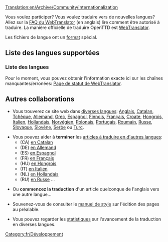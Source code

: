 [[Translation:en/Archive/Community/Internationalization]]


Vous voulez participer? Vous voulez traduire vers de nouvelles langues? Allez sur la [http://translator.openttd.org/en/faq FAQ du WebTranslator] (en anglais) lire comment être autorisé à traduire. La manière officielle de traduire OpenTTD est [[fr/Archive/Development/WebTranslator3|WebTranslator]].

Les fichiers de langue ont un [[fr/Archive/Source/Format des fichiers de langue|format]] spécial.

=='''Liste des langues supportées'''==

==='''Liste des langues'''===
Pour le moment, vous pouvez obtenir l'information exacte ici sur les chaînes manquantes/erronées:
[http://translator.openttd.org/status Page de statut de WebTranslator].

=='''Autres collaborations'''==
*Vous trouverez ce site web dans [[:Category:en/Articles in other languages|diverses langues]]: [[en/Main Page|Anglais]], [[ca/Main Page|Catalan]], [[cs/Main Page|Tchèque]], [[de/Main Page|Allemand]], [[el/Main Page|Grec]], [[es/Main Page|Espagnol]], [[fi/Main Page|Finnois]], [[fr/Main Page|Français]], [[hr/Main Page|Croate]], [[hu/Main Page|Hongrois]], [[it/Main Page|Italien]], [[nl/Main Page|Hollandais]], [[no/Main Page|Norvégien]], [[pl/Main Page|Polonais]], [[pt/Main Page|Portugais]], [[ro/Main Page|Roumain]], [[ru/Main Page|Russe]], [[sk/Main Page|Slovaque]], [[sl/Main Page|Slovène]], [[sr/Main Page|Serbe]] ou [[tr/Main Page|Turc]].

*Vous pouvez aider à '''terminer''' les [[en/Articles are being translated into other languages|articles à traduire en d'autres langues]]:
**(CA) [[:Category:ca/Manual/Base Set/Articles traduint-se al català|en Catalan]]
**(DE) [[:Category:de/Manual/Base Set/Artikel, welche in die deutsche Sprache übersetzt werden|en Allemand]]
**(ES) [[:Category:es/Manual/Base Set/Artículos que se están traduciendo al español|en Espagnol]]
**(FR) [[:Category:fr/Manual/Base Set/Cargos/À traduire en français|en Français]]
**(HU) [[:Category:hu/Manual/Base Set/Cargos/Fordításban|en Hongrois]]
**(IT) [[:Category:it/Manual/Base Set/Cargos/Articoli in fase di traduzione|en Italien]]
**(NL) [[:Category:nl/Manual/Base Set/Cargos/Artikelen die worden vertaald|en Hollandais]]
**(RU) [[:Category:ru/Manual/Base Set/Road Vehicles/Статьи, которые в настоящее время переводятся на русский язык|en Russe]] ...

*Ou '''commencez la traduction''' d'un article quelconque de l'anglais vers une autre langue...

*Souvenez-vous de consulter le [[fr/Wiki/Manuel de Style#pages-n-etant-pas-en-anglais|manuel de style]] sur l'édition des pages au préalable.

*Vous pouvez regarder les [[:Category:en/Other languages|statistiques]] sur l'avancement de la traduction en diverses langues.

[[Category:fr/Développement]]